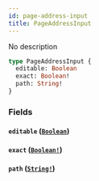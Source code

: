 ```yaml
---
id: page-address-input
title: PageAddressInput
---
```


No description

```graphql
type PageAddressInput {
  editable: Boolean
  exact: Boolean!
  path: String!
}
```

### Fields

#### `editable` ([`Boolean`](/docs/graphql/scalars/boolean))

#### `exact` ([`Boolean!`](/docs/graphql/scalars/boolean))

#### `path` ([`String!`](/docs/graphql/scalars/string))
